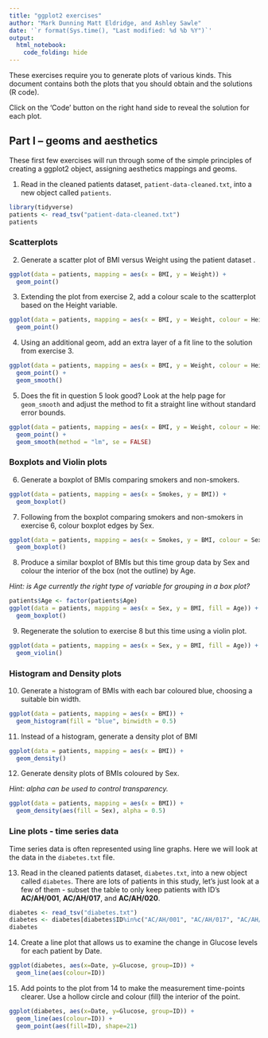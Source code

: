 ```yaml
---
title: "ggplot2 exercises"
author: "Mark Dunning Matt Eldridge, and Ashley Sawle"
date: '`r format(Sys.time(), "Last modified: %d %b %Y")`'
output:
  html_notebook:
    code_folding: hide
---
```


These exercises require you to generate plots of various kinds. This document
contains both the plots that you should obtain and the solutions (R code).

Click on the 'Code' button on the right hand side to reveal the solution for
each plot.

## Part I -- geoms and aesthetics

These first few exercises will run through some of the simple principles of
creating a ggplot2 object, assigning aesthetics mappings and geoms.

1. Read in the cleaned patients dataset, `patient-data-cleaned.txt`, into a
   new object called `patients`.

```r
library(tidyverse)
patients <- read_tsv("patient-data-cleaned.txt")
patients
```

### Scatterplots

2. Generate a scatter plot of BMI versus Weight using the patient dataset .

```r
ggplot(data = patients, mapping = aes(x = BMI, y = Weight)) +
  geom_point()
```

3. Extending the plot from exercise 2, add a colour scale to the scatterplot
   based on the Height variable.

```r
ggplot(data = patients, mapping = aes(x = BMI, y = Weight, colour = Height)) +
  geom_point()
```

4. Using an additional geom, add an extra layer of a fit line to the solution
   from exercise 3.

```r
ggplot(data = patients, mapping = aes(x = BMI, y = Weight, colour = Height)) +
  geom_point() +
  geom_smooth()
```

5. Does the fit in question 5 look good? Look at the help page for
   `geom_smooth` and adjust the method to fit a straight line without standard
   error bounds.

```r
ggplot(data = patients, mapping = aes(x = BMI, y = Weight, colour = Height)) +
  geom_point() +
  geom_smooth(method = "lm", se = FALSE)
```

### Boxplots and Violin plots

6. Generate a boxplot of BMIs comparing smokers and non-smokers.

```r
ggplot(data = patients, mapping = aes(x = Smokes, y = BMI)) +
  geom_boxplot()
```

7. Following from the boxplot comparing smokers and non-smokers in exercise 6,
   colour boxplot edges by Sex.

```r
ggplot(data = patients, mapping = aes(x = Smokes, y = BMI, colour = Sex)) +
  geom_boxplot()
```

8. Produce a similar boxplot of BMIs but this time group data by Sex and colour
   the interior of the box (not the outline) by Age.

_Hint: is Age currently the right type of variable for grouping in a box plot?_

```r
patients$Age <- factor(patients$Age)
ggplot(data = patients, mapping = aes(x = Sex, y = BMI, fill = Age)) +
  geom_boxplot()
```

9. Regenerate the solution to exercise 8 but this time using a violin plot.

```r
ggplot(data = patients, mapping = aes(x = Sex, y = BMI, fill = Age)) +
  geom_violin()
```

### Histogram and Density plots

10. Generate a histogram of BMIs with each bar coloured blue, choosing a
    suitable bin width.

```r
ggplot(data = patients, mapping = aes(x = BMI)) +
  geom_histogram(fill = "blue", binwidth = 0.5)
```

11. Instead of a histogram, generate a density plot of BMI

```r
ggplot(data = patients, mapping = aes(x = BMI)) +
  geom_density()
```

12. Generate density plots of BMIs coloured by Sex.

_Hint: alpha can be used to control transparency._

```r
ggplot(data = patients, mapping = aes(x = BMI)) +
  geom_density(aes(fill = Sex), alpha = 0.5)
```

### Line plots - time series data

Time series data is often represented using line graphs. Here we will look at 
the data in the `diabetes.txt` file.

13. Read in the cleaned patients dataset, `diabetes.txt`, into a new object 
called `diabetes`. There are lots of patients in this study, let's just look at 
a few of them - subset the table to only keep patients with ID's **AC/AH/001**, 
**AC/AH/017**, and **AC/AH/020**.


```r
diabetes <- read_tsv("diabetes.txt")
diabetes <- diabetes[diabetes$ID%in%c("AC/AH/001", "AC/AH/017", "AC/AH/020"),]
diabetes
```

14. Create a line plot that allows us to examine the change in Glucose levels
for each patient by Date.

```r
ggplot(diabetes, aes(x=Date, y=Glucose, group=ID)) +
  geom_line(aes(colour=ID))
```

15. Add points to the plot from 14 to make the measurement time-points clearer.
Use a hollow circle and colour (fill) the interior of the point.

```r
ggplot(diabetes, aes(x=Date, y=Glucose, group=ID)) +
  geom_line(aes(colour=ID)) +
  geom_point(aes(fill=ID), shape=21)
```
